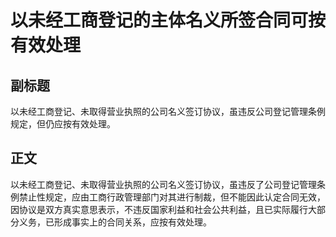 # 以未经工商登记的主体名义所签合同可按有效处理
## 副标题
以未经工商登记、未取得营业执照的公司名义签订协议，虽违反公司登记管理条例规定，但仍应按有效处理。
## 正文
以未经工商登记、未取得营业执照的公司名义签订协议，虽违反了公司登记管理条例禁止性规定，应由工商行政管理部门对其进行制裁，但不能因此认定合同无效，因协议是双方真实意思表示，不违反国家利益和社会公共利益，且已实际履行大部分义务，已形成事实上的合同关系，应按有效处理。